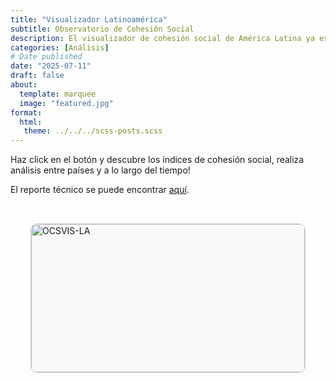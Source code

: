 ```yaml
---
title: "Visualizador Latinoamérica"
subtitle: Observatorio de Cohesión Social
description: El visualizador de cohesión social de América Latina ya está disponible! Entra al post para utilizarlo. 
categories: [Análisis]
# Date published
date: "2025-07-11"
draft: false
about:
  template: marquee
  image: "featured.jpg"
format: 
  html: 
   theme: ../../../scss-posts.scss
---
```


Haz click en el botón y descubre los índices de cohesión social, realiza análisis entre países y a lo largo del tiempo! 

El reporte técnico se puede encontrar [aquí](https://ocscoes.github.io/medicion-cohesion-LA/).

```{=HTML}

<link href="https://fonts.googleapis.com/css2?family=Roboto:wght@100;300;400;500&display=swap" rel="stylesheet">

<style>
  .wrap {
    display: flex;
    justify-content: center;
    padding: 2rem;
  }

  .tile {
    cursor: pointer;
    border: 1px solid #ccc;
    border-radius: 10px;
    overflow: hidden;
    background-color: #f8f9fa;
    transition: transform 0.2s;
    max-width: 600px;
    text-decoration: none;
    color: inherit;
    position: relative;
  }

  .tile:hover {
    transform: scale(1.02);
  }

  .text {
    padding: 1rem;
    position: relative;
  }

  .text h1 {
    color: #e5e7e9;
  }

  .highlight-box {
    opacity: 0;
    transition: opacity 0.4s ease-in-out;
    background-color: rgba(0, 0, 0, 0.6);
    padding: 0.75rem;
    border-radius: 6px;
    margin-top: 1rem;
    pointer-events: none;
  }

  .tile:hover .highlight-box {
    opacity: 1;
    pointer-events: auto;
  }

  .highlight-box .animate-text {
    color: #e5e7e9 !important;
    margin: 0;
  }

  /* Estilo para el contenedor del iframe */
  .iframe-container {
    display: none; /* Oculto por defecto */
    width: 100%;
    height: 80vh;
    margin-top: 2rem;
  }

  .iframe-container iframe {
    width: 100%;
    height: 100%;
    border: none;
  }
</style>

<!-- Vista principal -->
<div class="wrap">
  <div class="tile" onclick="mostrarIframe()">
    <img src='../../imagenes/latamdark.png' alt="OCSVIS-LA" style="width: 100%;" />
    <div class="text">
      <h1>Visualizador de Cohesión Social en Latinoamérica</h1>
      <div class="highlight-box">
        <p class="animate-text">Indicadores de Cohesión Social basado principalmente en la encuesta LAPOP.</p>
      </div>
    </div>
  </div>
</div>

<!-- Contenedor oculto para la app Shiny -->
<div class="iframe-container" id="appIframe">
  <iframe src="https://gabrielcortesp.shinyapps.io/visualizador-la/"></iframe>
</div>

<script>
  function mostrarIframe() {
    document.getElementById("appIframe").style.display = "block";
    window.scrollTo({
      top: document.getElementById("appIframe").offsetTop,
      behavior: 'smooth'
    });
  }
</script>

```
